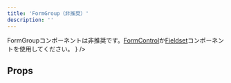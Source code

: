 ```yaml
---
title: 'FormGroup（非推奨）'
description: ''
---
```


<BaseColumn>
  <WarningIcon text={
    <span>
    FormGroupコンポーネントは非推奨です。<a href="/products/components/form-control/">FormControl</a>か<a href="/products/components/fieldset/">Fieldset</a>コンポーネントを使用してください。
    </span>}
    />
</BaseColumn>

<ComponentStory name="FormGroup" />

## Props

<ComponentPropsTable name="FormGroup" />


